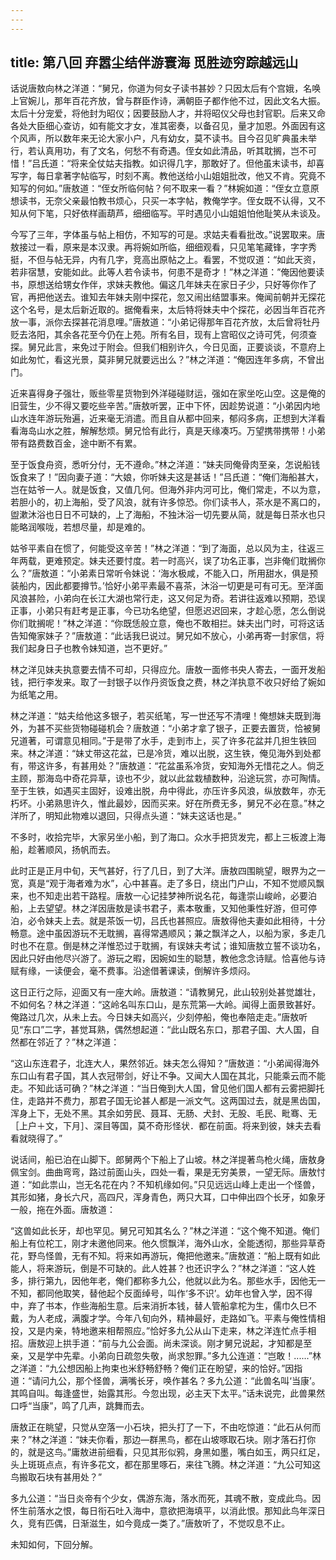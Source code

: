 ```yaml
---
---
---
```

title: 第八回 弃嚣尘结伴游寰海 觅胜迹穷踪越远山
---



话说唐敖向林之洋道：“舅兄，你道为何女子读书甚妙？只因太后有个宫娥，名唤上官婉儿，那年百花齐放，曾与群臣作诗，满朝臣子都作他不过，因此文名大振。太后十分宠爱，将他封为昭仪；因要鼓励人才，并将昭仪父母也封官职。后来又命各处大臣细心查访，如有能文才女，准其密奏，以备召见，量才加恩。外面因有这个风声，所以数年来无论大家小户，凡有幼女，莫不读书。目今召见旷典虽未举行，若认真用功，有了文名，何愁不有奇遇。侄女如此清品，听其耽搁，岂不可惜！”吕氏道：“将来全仗姑夫指教。如识得几字，那敢好了。但他虽末读书，却喜写字，每日拿著字帖临写，时刻不离。教他送给小山姐姐批改，他又不肯。究竟不知写的何如。”唐敖道：“侄女所临何帖？何不取来一看？”林婉如道：“侄女立意原想读书，无奈父亲最怕教书烦心，只买一本字帖，教俺学字。侄女既不认得，又不知从何下笔，只好依样画葫芦，细细临写。平时遇见小山姐姐怕他耻笑从未谈及。

今写了三年，字体虽与帖上相仿，不知写的可是。求姑夫看看批改。”说罢取来。唐敖接过一看，原来是本汉隶。再将婉如所临，细细观看，只见笔笔藏锋，字字秀挺，不但与帖无异，内有几字，竞高出原帖之上。看罢，不觉叹道：“如此天资，若非宿慧，安能如此。此等人若令读书，何患不是奇才！”林之洋道：”俺因他要读书，原想送给甥女作伴，求妹夫教他。偏这几年妹夫在家日子少，只好等你作了官，再把他送去。谁知去年妹夫刚中探花，忽又闹出结盟事来。俺闻前朝并无探花这个名号，是太后新近取的。据俺看来，太后特将妹夫中个探花，必因当年百花齐放一事，派你去探甚花消息哩。”唐敖道：“小弟记得那年百花齐放，太后曾将牡丹贬去洛阳，其余各花至今仍在上苑。所有名目，现有上宫昭仪之诗可凭，何须查探。舅兄此言，来免过于附会。但我们相别许久，今日见面，正要谈谈，不意府上如此匆忙，看这光景，莫非舅兄就要远出么？”林之洋道：“俺因连年多病，不曾出门。

近来喜得身子强壮，贩些零星货物到外洋碰碰财运，强如在家坐吃山空。这是俺的旧营生，少不得又要吃些辛苦。”唐敖听罢，正中下怀，因趁势说道：“小弟因内地山水连年游玩殆遍，近来毫无消遣。而且自从都中回来，郁闷多病，正想到大洋看看海岛山水之胜，解解愁烦。舅兄恰有此行，真是天缘凑巧。万望携带携带！小弟带有路费数百金，途中断不有累。

至于饭食舟资，悉听分付，无不遵命。”林之洋道：“妹夫同俺骨肉至亲，怎说船钱饭食来了！”因向妻子道：“大娘，你听妹夫这是甚话！”吕氏道：“俺们海船甚大，岂在姑爷一人。就是饭食，又值几何。但海外非内河可比，俺们常走，不以为意，若胆小的，初上海船，受了风浪，就有许多惊恐。你们读书人，茶水是不离口的，盥漱沐浴也日日不可缺的，上了海船，不独沐浴一切先要从简，就是每日茶水也只能略润喉咙，若想尽量，却是难的。

姑爷平素自在惯了，何能受这辛苦！”林之洋道：“到了海面，总以风为主，往返三年两载，更难预定。妹夫还要忖度。若一时高兴，误了功名正事，岂非俺们耽搁你么？”唐敖道：“小弟素日常听令妹说：‘海水极咸，不能入口，所用甜水，俱是预装船内，因此都要撙节。’恰好小弟平素最不喜茶，沐浴一切更是可有可无。至洋面风浪甚险，小弟向在长江大湖也常行走，这又何足为奇。若讲往返难以预期，恐误正事，小弟只有赶考是正事，今已功名绝望，但愿迟迟回来，才趁心愿，怎么倒说你们耽搁呢！”林之洋道：“你既恁般立意，俺也不敢相拦。妹夫出门时，可将这话告知俺家妹子？”唐敖道：“此话我巳说过。舅兄如不放心，小弟再寄一封家信，将我们起身日子也教令妹知道，岂不更好。”

林之洋见妹夫执意要去情不可却，只得应允。唐敖一面修书央人寄去，一面开发船钱，把行李发来。取了一封银子以作丹资饭食之费，林之洋执意不收只好给了婉如为纸笔之用。

林之洋道：“姑夫给他这多银子，若买纸笔，写一世还写不清哩！俺想妹夫既到海外，为甚不买些货物碰碰机会？唐敖道：“小弟才拿了银子，正要去置货，恰被舅兄道著，可谓意见相同。”于是带了水手，走到市上，买了许多花盆并几担生铁回来。林之洋道：“妹丈带这花盆，已是冷货，难以出脱，这生铁，俺见海外到处都有，带这许多，有甚用处？”唐敖道：“花盆虽系冷货，安知海外无惜花之人。倘乏主顾，那海岛中奇花异草，谅也不少，就以此盆栽植数种，沿途玩赏，亦可陶情。至于生铁，如遇买主固好，设难出脱，舟中得此，亦压许多风浪，纵放数年，亦无朽坏。小弟熟思许久，惟此最妙，因而买来。好在所费无多，舅兄不必在意。”林之洋所了，明知此物难以退回，只得点头道：“妹夫这话也是。”

不多时，收拾完毕，大家另坐小船，到了海口。众水手把货发完，都上三板渡上海船，趁著顺风，扬帆而去。

此时正是正月中旬，天气甚好，行了几日，到了大洋。唐敖四围眺望，眼界为之一宽，真是“观于海者难为水”，心中甚喜。走了多日，绕出门户山，不知不觉顺风飘来，也不知走出若干路程。唐敖一心记挂梦神所说名花，每逢崇山峻岭，必要泊船，上去望望。林之洋因唐敖是读书君子，素本敬重，又知他秉性好游，但可停泊，必令妹夫上去。就是茶饭一切，吕氏也甚照应。唐敖得他夫妻如此相待，十分畅意。途中虽因游玩不无耽搁，喜得常遇顺风；兼之飘洋之人，以船为家，多走几时也不在意。倒是林之洋惟恐过于耽搁，有误妹夫考试；谁知唐敖立誓不谈功名，因此只好由他尽兴游了。游玩之暇，因婉如生的聪慧，教他念念诗赋。恰喜他与诗赋有缘，一读便会，毫不费事。沿途借著课读，倒解许多烦闷。

这日正行之际，迎面又有一座大岭。唐敖道：“请教舅兄，此山较别处甚觉雄壮，不如何名？林之洋道：“这岭名叫东口山，是东荒第—大岭。闻得上面景致甚好。俺路过几次，从未上去。今日妹夫如高兴，少刻停船，俺也奉陪走走。”唐敖听见“东口”二字，甚觉耳熟，偶然想起道：“此山既名东口，那君子国、大人国，自然都在邻近了？”林之洋道：

“这山东连君子，北连大人，果然邻近。妹夫怎么得知？”唐敖道：“小弟闻得海外东口山有君子国，其人衣冠带剑，好让不争。又闻大人国在其北，只能乘云而不能走。不知此话可确？”林之洋道：“当日俺到大人国，曾见他们国人都有云雾把脚托住，走路并不费力，那君子国无论甚人都是一派文气。这两国过去，就是黑齿国，浑身上下，无处不黑。其余如劳民、聂耳、无肠、犬封、无股、毛民、毗骞、无［上户＋文，下月］、深目等国，莫不奇形怪状．都在前面。将来到彼，妹夫去看看就晓得了。”

说话间，船已泊在山脚下。郎舅两个下船上了山坡。林之洋提著鸟枪火绳，唐敖身佩宝剑。曲曲弯弯，路过前面山头，四处一看，果是无穷美景，一望无际。唐敖忖道：“如此祟山，岂无名花在内？不知机缘如何。”只见远远山峰上走出一个怪兽，其形如猪，身长六尺，高四尺，浑身青色，两只大耳，口中伸出四个长牙，如象牙一般，拖在外面。唐敖道：

“这兽如此长牙，却也罕见。舅兄可知其名么？”林之洋道：“这个俺不知道。俺们船上有位柁工，刚才未邀他同来。他久惯飘洋，海外山水，全能透彻，那些异草奇花，野鸟怪兽，无有不知。将来如再游玩，俺把他邀来。”唐敖道：“船上既有如此能人，将来游玩，倒是不可缺的。此人姓甚？也还识字么？”林之洋道：“这人姓多，排行第九，因他年老，俺们都称多九公，他就以此为名。那些水手，因他无一不知，都同他取笑，替他起个反面绰号，叫作‘多不识’。幼年也曾入学，因不得中，弃了书本，作些海船生意。后来消折本钱，替人管船拿柁为生，儒巾久巳不戴，为人老成，满腹才学。今年八旬向外，精神最好，走路如飞。平素与俺性情相投，又是内亲，特地邀来相帮照应。”恰好多九公从山下走来，林之洋连忙点手相招。唐敖迎上拱手道：“前与九公会面。尚未深谈。刚才舅兄说起，才知都是至亲，又是学中先辈。小弟向日疏忽失敬，尚求恕罪。”多九公连道：“岂敢！......”林之洋道：“九公想因船上拘束也米舒畅舒畅？俺们正在盼望，来的恰好。”因指道：“请问九公，那个怪兽，满嘴长牙，唤作甚名？多九公道：“此兽名叫‘当康’。其鸣自叫。每逢盛世，始露其形。今忽出现，必主天下太平。”话未说完，此兽果然口呼“当康”，鸣了几声，跳舞而去。

唐敖正在眺望，只觉从空落一小石块，把头打了一下，不由吃惊道：“此石从何而来？”林之洋道：“妹夫你看，那边—群黑鸟，都在山坡啄取石块。刚才落石打你的，就是这鸟。”庸敖进前细看，只见其形似鸦，身黑如墨，嘴白如玉，两只红足，头上斑斑点点，有许多花文，都在那里啄石，来往飞腾。林之洋道：“九公可知这鸟搬取石块有甚用处？”

多九公道：“当日炎帝有个少女，偶游东海，落水而死，其魂不散，变成此鸟。因怀生前落水之恨，每日衔石吐入海中，意欲把海填平，以消此恨。那知此鸟年深日久，竞有匹偶，日渐滋生，如今竟成一类了。”唐敖听了，不觉叹息不止。

未知如何，下回分解。